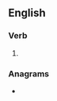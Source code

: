 {{also|Gravels}}
==English==

===Verb===
{{head|en|verb form}}

# {{en-third-person singular of|gravel}}

===Anagrams===
* {{anagrams|en|glavers}}